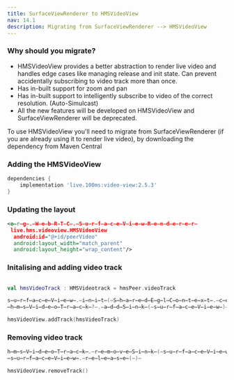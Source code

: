 ```yaml
---
title: SurfaceViewRenderer to HMSVideoView
nav: 14.1
description: Migrating from SurfaceViewRenderer --> HMSVideoView
---
```


### Why should you migrate?
- HMSVideoView provides a better abstraction to render live video and handles edge cases like managing release and init state. Can prevent accidentally subscribing to video track more than once.
- Has in-built support for zoom and pan
- Has in-built support to intelligently subscribe to video of the correct resolution. (Auto-Simulcast)  
- All the new features will be developed on HMSVideoView and SurfaceViewRenderer will be deprecated.

To use HMSVideoView you'll need to migrate from SurfaceViewRenderer (if you are already using it to render live video), by downloading the dependency from Maven Central

### Adding the HMSVideoView 

```json{3,4}:build.gradle
dependencies {
    implementation 'live.100ms:video-view:2.5.3'
}
```

### Updating the layout 

```xml
<o̶r̶g̶.̶W̶e̶b̶R̶T̶C̶.̶S̶u̶r̶f̶a̶c̶e̶V̶i̶e̶w̶R̶e̶n̶d̶e̶r̶e̶r̶
 live.hms.videoview.HMSVideoView
  android:id="@+id/peerVideo"
  android:layout_width="match_parent"
  android:layout_height="wrap_content"/>
```

### Initalising and adding video track 

```kotlin

val hmsVideoTrack : HMSVideotrack = hmsPeer.videoTrack

s̶u̶r̶f̶a̶c̶e̶V̶i̶e̶w̶.̶i̶n̶i̶t̶(̶S̶h̶a̶r̶e̶d̶E̶g̶l̶C̶o̶n̶t̶e̶x̶t̶.̶c̶o̶n̶t̶e̶x̶t̶,̶ ̶n̶u̶l̶l̶)̶
̶h̶m̶s̶V̶i̶d̶e̶o̶T̶r̶a̶c̶k̶?̶.̶a̶d̶d̶S̶i̶n̶k̶(̶s̶u̶r̶f̶a̶c̶e̶V̶i̶e̶w̶)̶

hmsVideoView.addTrack(hmsVideoTrack)
```

### Removing video track 

```kotlin
h̶m̶s̶V̶i̶d̶e̶o̶T̶r̶a̶c̶k̶.̶r̶e̶m̶o̶v̶e̶S̶i̶n̶k̶(̶s̶u̶r̶f̶a̶c̶e̶V̶i̶e̶w̶)̶
̶s̶u̶r̶f̶a̶c̶e̶V̶i̶e̶w̶.̶r̶e̶l̶e̶a̶s̶e̶(̶)̶

hmsVideoView.removeTrack()
```